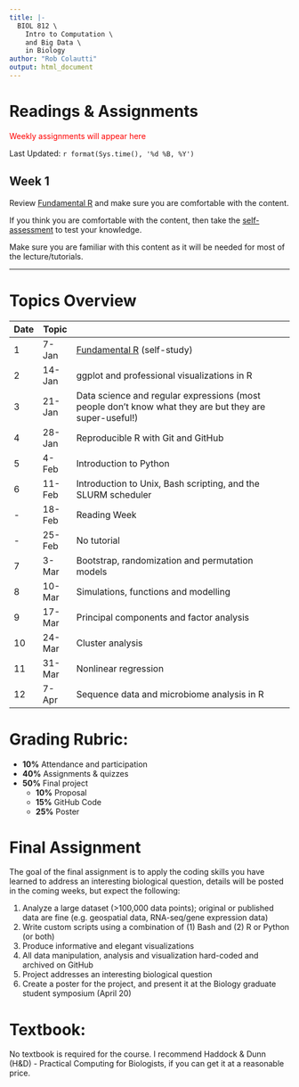 ```yaml
---
title: |-
  BIOL 812 \
    Intro to Computation \
    and Big Data \
    in Biology
author: "Rob Colautti"
output: html_document
---
```


# Readings & Assignments {.tabset .tabset-fade .tabset-pills} 

<span style="color:red"> Weekly assignments will appear here </span>

Last Updated:
`r format(Sys.time(), '%d %B, %Y')` 

## Week 1

Review [Fundamental R](https://colauttilab.github.io/RCrashCourse/1_fundamentals.html) and make sure you are comfortable with the content.

If you think you are comfortable with the content, then take the [self-assessment](https://colauttilab.github.io/RCrashCourse/1_fundamentals_test.html) to test your knowledge.

Make sure you are familiar with this content as it will be needed for most of the lecture/tutorials.


***

# Topics Overview

 | Date | Topic
-----|--------|----------------------------------------------------
1 | 7-Jan | [Fundamental R](https://colauttilab.github.io/RCrashCourse/1_fundamentals_test.html) (self-study)
2 | 14-Jan | ggplot and professional visualizations in R
3 | 21-Jan | Data science and regular expressions (most people don’t know what they are but they are super-useful!)
4 | 28-Jan | Reproducible R with Git and GitHub
5 | 4-Feb  | Introduction to Python
6 | 11-Feb | Introduction to Unix, Bash scripting, and the SLURM scheduler
- | 18-Feb | Reading Week
- | 25-Feb | No tutorial
7 | 3-Mar  | Bootstrap, randomization and permutation models
8 | 10-Mar | Simulations, functions and modelling
9 | 17-Mar | Principal components and factor analysis 
10 | 24-Mar | Cluster analysis
11 | 31-Mar |	Nonlinear regression
12 | 7-Apr  |	Sequence data and microbiome analysis in R


# Grading Rubric:

  * __10%__ Attendance and participation
  * __40%__ Assignments & quizzes
  * __50%__ Final project
    + __10%__ Proposal
    + __15%__ GitHub Code
    + __25%__ Poster
    
# Final Assignment

The goal of the final assignment is to apply the coding skills you have learned to address an interesting biological question, details will be posted in the coming weeks, but expect the following:

  1. Analyze a large dataset (>100,000 data points); original or published data are fine (e.g. geospatial data, RNA-seq/gene expression data)
  2. Write custom scripts using a combination of (1) Bash and (2) R or Python (or both)
  3. Produce informative and elegant visualizations
  4. All data manipulation, analysis and visualization hard-coded and archived on GitHub
  5. Project addresses an interesting biological question
  6. Create a poster for the project, and present it at the Biology graduate student symposium (April 20)

# Textbook:

No textbook is required for the course. I recommend Haddock & Dunn (H&D) - Practical Computing for Biologists, if you can get it at a reasonable price.
